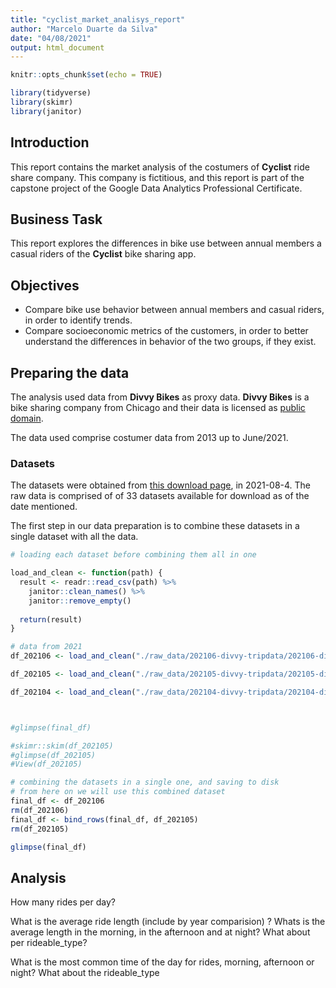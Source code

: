 ```yaml
---
title: "cyclist_market_analisys_report"
author: "Marcelo Duarte da Silva"
date: "04/08/2021"
output: html_document
---
```


```r
knitr::opts_chunk$set(echo = TRUE)

library(tidyverse)
library(skimr)
library(janitor)

```

## Introduction

This report contains the market analysis of the costumers of **Cyclist** ride share company. This company is fictitious, and this report is part of the capstone project of the Google Data Analytics Professional Certificate. 

## Business Task

This report explores the differences in bike use between annual members a casual riders of the **Cyclist** bike sharing app.

## Objectives

- Compare bike use behavior between annual members and casual riders, in order to identify trends.
- Compare socioeconomic metrics of the customers, in order to better understand 
the differences in behavior of the two groups, if they exist.

## Preparing the data

The analysis used data from **Divvy Bikes** as proxy data. **Divvy Bikes** is a bike sharing company from Chicago and their data is licensed as [public domain](https://www.divvybikes.com/data-license-agreement).

The data used comprise costumer data from 2013 up to June/2021.

### Datasets

The datasets were obtained from [this download page](https://divvy-tripdata.s3.amazonaws.com/index.html), in 2021-08-4. The raw data is comprised of of 33 datasets available for download as of the date mentioned.

The first step in our data preparation is to combine these datasets in a single dataset with all the data.



``` r
# loading each dataset before combining them all in one

load_and_clean <- function(path) {
  result <- readr::read_csv(path) %>% 
    janitor::clean_names() %>% 
    janitor::remove_empty()
  
  return(result)
}

# data from 2021
df_202106 <- load_and_clean("./raw_data/202106-divvy-tripdata/202106-divvy-tripdata.csv")

df_202105 <- load_and_clean("./raw_data/202105-divvy-tripdata/202105-divvy-tripdata.csv") 

df_202104 <- load_and_clean("./raw_data/202104-divvy-tripdata/202104-divvy-tripdata.csv")



#glimpse(final_df)

#skimr::skim(df_202105)
#glimpse(df_202105)
#View(df_202105)

# combining the datasets in a single one, and saving to disk
# from here on we will use this combined dataset
final_df <- df_202106
rm(df_202106)
final_df <- bind_rows(final_df, df_202105)
rm(df_202105)

glimpse(final_df)

```

## Analysis

How many rides per day?

What is the average ride length (include by year comparision) ? Whats is the average length in the morning, in the afternoon and at night? What about per rideable_type?


What is the most common time of the day for rides, morning, afternoon or night? What about the rideable_type

